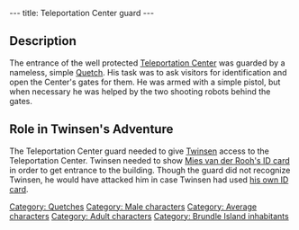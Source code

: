 ---
title: Teleportation Center guard
---

{{twinsunica import}}{{Infobox Character
 |image=
 |race=Quetch
 |gender=Male
 |size=average
 |age=Adult
 |magical=
 |lba1=
 |lba2=
 |occupation=
 |requires=
 |amount=
 |fam1=
 |fam2=
 |planet=
 |island=
 |building=
}}
{{Quote
|quote=Let me see some identification please!
|character=Teleportation Center guard}}

== Description ==
The entrance of the well protected [[Teleportation Center]] was guarded by a nameless, simple [[Quetch]]. His task was to ask visitors for identification and open the Center's gates for them. He was armed with a simple pistol, but when necessary he was helped by the two shooting robots behind the gates.

== Role in Twinsen's Adventure ==
The Teleportation Center guard needed to give [[Twinsen]] access to the Teleportation Center. Twinsen needed to show [[Mies van der Rooh's ID card]] in order to get entrance to the building. Though the guard did not recognize Twinsen, he would have attacked him in case Twinsen had used [[Twinsen's ID Card|his own ID card]].

[[Category: Quetches]]
[[Category: Male characters]]
[[Category: Average characters]]
[[Category: Adult characters]]
[[Category: Brundle Island inhabitants]]